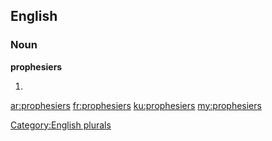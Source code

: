 ==English==

===Noun===
'''prophesiers'''

# {{plural of|prophesier}}

[[Category:English plurals]]

[[ar:prophesiers]]
[[fr:prophesiers]]
[[ku:prophesiers]]
[[my:prophesiers]]